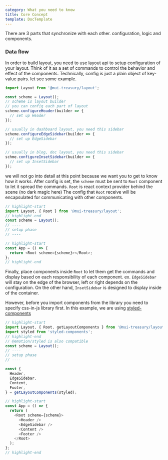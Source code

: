 ```yaml
---
category: What you need to know
title: Core Concept
template: DocTemplate
---
```


There are 3 parts that synchronize with each other. configuration, logic and components.

### Data flow

In order to build layout, you need to use layout api to setup configuration of your layout.
Think of it as a set of commands to control the behavior and effect of the components. Technically, config is just
a plain object of key-value pairs. let see some example.

```js
import Layout from '@mui-treasury/layout';

const scheme = Layout();
// scheme is layout builder
// you can config each part of layout
scheme.configureHeader(builder => {
  // set up Header
});

// usually in dashboard layout, you need this sidebar
scheme.configureEdgeSidebar(builder => {
  // set up EdgeSidebar
});

// usually in blog, doc layout, you need this sidebar
schme.configureInsetSidebar(builder => {
  // set up InsetSidebar
});
```

we will not go into detail at this point because we want you to get to know how it works. After config is set, the `scheme`
must be sent to `Root` component to let it spread the commands. `Root` is react context provider behind the scene (no dark magic here)
The config that `Root` receive will be encapsulated for communicating with other components.

```js
// highlight-start
import Layout, { Root } from '@mui-treasury/layout';
// highlight-end
const scheme = Layout();
// ----
// setup phase
// ----

// highlight-start
const App = () => {
  return <Root scheme={scheme}></Root>;
};
// highlight-end
```

Finally, place components inside `Root` to let them get the commands and display based on each responsibility of each component.
ex. `EdgeSidebar` will stay on the edge of the browser, left or right depends on the configuration. On the other hand, `InsetSidebar` is designed to
display inside of the container.

However, before you import components from the library you need to specify css-in-js library first.
In this example, we are using [styled-components](https://styled-components.com/)
```js
// highlight-start
import Layout, { Root, getLayoutComponents } from '@mui-treasury/layout';
import styled from 'styled-components';
// highlight-end
// @emotion/styled is also compatible
const scheme = Layout();
// ----
// setup phase
// ----

const {
  Header,
  EdgeSidebar,
  Content,
  Footer,
} = getLayoutComponents(styled);

// highlight-start
const App = () => {
  return (
    <Root scheme={scheme}>
      <Header />
      <EdgeSidebar />
      <Content />
      <Footer />
    </Root>
  );
};
// highlight-end
```
